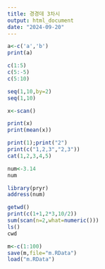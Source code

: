 ```yaml
---
title: 경경데 3차시
output: html_document
date: "2024-09-20"
---
```


```r
a<-c('a','b')
print(a)
```

```r
c(1:5)
c(5:-5)
c(5:10)
```

```r
seq(1,10,by=2)
seq(1,10)
```

```r
x<-scan()
```
```r
print(x)
print(mean(x))
```

```r
print(1);print("2")
print(c("1,2,3","2,3"))
cat(1,2,3,4,5)
```

```r
num<-3.14
num
```

```r
library(pryr)
address(num)
```

```r
getwd()
print(c(1+1,2*3,10/2))
sum(scan(n=2,what=numeric()))
ls()
cwd
```

```r
m<-c(1:100)
save(m,file="m.RData")
load("m.RData")
```
